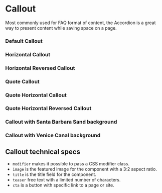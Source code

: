 
<Meta of={CalloutStories} />

# Callout

Most commonly used for FAQ format of content, the Accordion is a great way to present content while saving space on a page.

### Default Callout

<Canvas of={CalloutStories.Stacked} />

### Horizontal Callout

<Canvas of={CalloutStories.Horizontal} />

### Horizontal Reversed Callout

<Canvas of={CalloutStories.Reversed} />

### Quote Callout

<Canvas of={CalloutStories.Quote} />

### Quote Horizontal Callout

<Canvas of={CalloutStories.QuoteHorizontal} />

### Quote Horizontal Reversed Callout

<Canvas of={CalloutStories.HorizontalReversed} />

### Callout with Santa Barbara Sand background

<Canvas of={CalloutStories.SantaBarbaraSand} />

### Callout with Venice Canal background

<Canvas of={CalloutStories.VeniceCanal} />

## Callout technical specs

* `modifier` makes it possible to pass a CSS modifier class.
* `image` is the featured image for the component with a 3:2 aspect ratio.
* `title` is the title field for the component.
* `teaser` free text with a limited number of characters.
* `cta` is a button with specific link to a page or site.
